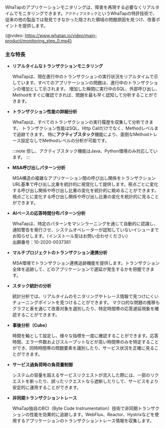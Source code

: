 WhaTapのアプリケーションモニタリングは、障害を再現する必要なくリアルタイムでモニタリングできます。`アクティブスタック`というWhaTapの特許技術で、従来の他の製品では発見できなかった隠された領域の問題原因を見つけ、改善ポイントを提供します。

{@video: https://www.whatap.io/video/main-product/monitoring_step_0.mp4}

### 主な特長

-   **リアルタイムなトランザクションモニタリング**

    WhaTapは、現在進行中のトランザクションの実行状況をリアルタイムで示しています。すべてのアプリケーションの問題は、進行中のトランザクションの増加として示されます。 増加した瞬間に実行中のSQL、外部呼び出し、Methodをすぐに確認できれば、問題を最も早く認知して分析することができます。

-   **トランザクション性能の詳細分析**

    WhaTapは、すべてのトランザクションの実行履歴を収集して分析できます。 トランザクション性能はSQL、Http Callだけでなく、Methodレベルまで追跡できます。 特に**アクティブスタック**機能により、面倒なMethodトレース設定なしでMethodレベルの分析が可能です。 

    :::note
    但し、アクティブスタック機能はJava、Python環境のみ対応しています。
    :::

-   **MSA呼び出しパターン分析**

    MSA構造の複雑なアプリケーション間の呼び出し関係をトランザクションURL基準で呼び出し比重を統計的に視覚化して提供します。視点ごとに変化する呼び出し関係や呼び出し比重の変化を統計的に眺めることができます。 視点ごとに変化する呼び出し関係や呼び出し比重の変化を統計的に見ることができます。

-   **AIベースの応答時間分布パターン分析**

    WhaTapは、特定のパターンをマシンラーニングを通じて自動的に認識し、通知警告を発行させ、システムオペレーターが認知していないイシューまでお知らせします。（インストール型はお問い合わせください）<br/>
    出願番号：10-2020-0037381

-   **マルチプロジェクトのトランザクション連携分析**

    MSA環境でトランザクション連携追跡機能を提供します。トランザクション全体を追跡して、どのアプリケーションで遅延が発生するかを把握できます。

-   **スタック統計の分析**

    統計分析では、リアルタイムのモニタリングやトレース情報で見つけにくいチューニングポイントを見つけることができます。 マクロ的な問題の推移もグラフと表を通じて改善対象を選別したり、特定時間帯の応答遅延現象を確認することができます。

-   **事後分析（Cube）**

    時間を軸として設定し、様々な指標を一度に確認することができます。応答時間、エラー件数およびスループットなどが高い時間帯のみを特定することができ、同時時間帯の問題要素を識別したり、サービス状況を正確に見ることができます。

<Xclude product='dotnet'>

-   **サービス過負荷時の負荷量制御**

    システムの容量を超えるサービスリクエストが流入した際には、一部のリクエストを断ったり、誤ったリクエストなら遮断したりして、サービスをより安定的に運用することができます。

-   **非同期トランザクショントレース**

    WhaTap独自のBCI（Byte Code Instrumentation）技術で非同期トランザクションの性能を効果的に追跡します。WebFlux、Reactor、Hystrixなどを使用するアプリケーションのトランザクショントレース情報を収集します。

</Xclude>
